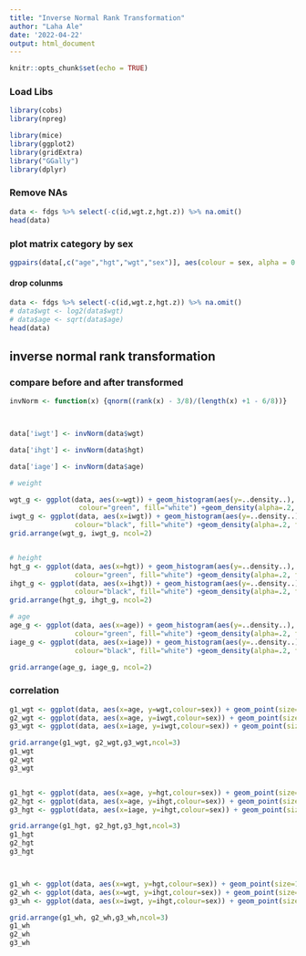 ```yaml
---
title: "Inverse Normal Rank Transformation"
author: "Laha Ale"
date: '2022-04-22'
output: html_document
---
```


```r
knitr::opts_chunk$set(echo = TRUE)
```


###  Load Libs
```r

library(cobs)
library(npreg)

library(mice)
library(ggplot2)
library(gridExtra)
library("GGally")
library(dplyr)


```




### Remove NAs

```r
data <- fdgs %>% select(-c(id,wgt.z,hgt.z)) %>% na.omit()
head(data)
```

### plot matrix category by sex

```r

ggpairs(data[,c("age","hgt","wgt","sex")], aes(colour = sex, alpha = 0.4))

```

#### drop colunms
```r
data <- fdgs %>% select(-c(id,wgt.z,hgt.z)) %>% na.omit()
# data$wgt <- log2(data$wgt)
# data$age <- sqrt(data$age)
head(data)
```




## inverse normal rank transformation

### compare before and after transformed

```r
invNorm <- function(x) {qnorm((rank(x) - 3/8)/(length(x) +1 - 6/8))}



data['iwgt'] <- invNorm(data$wgt)

data['ihgt'] <- invNorm(data$hgt)

data['iage'] <- invNorm(data$age)

# weight

wgt_g <- ggplot(data, aes(x=wgt)) + geom_histogram(aes(y=..density..), binwidth=.5,
                 colour="green", fill="white") +geom_density(alpha=.2, fill="#FF6666")  
iwgt_g <- ggplot(data, aes(x=iwgt)) + geom_histogram(aes(y=..density..), binwidth=.5,
                colour="black", fill="white") +geom_density(alpha=.2, fill="#FF6666")  
grid.arrange(wgt_g, iwgt_g, ncol=2)


# height
hgt_g <- ggplot(data, aes(x=hgt)) + geom_histogram(aes(y=..density..), binwidth=.5,
                colour="green", fill="white") +geom_density(alpha=.2, fill="#FF6666")  
ihgt_g <- ggplot(data, aes(x=ihgt)) + geom_histogram(aes(y=..density..), binwidth=.5,
                colour="black", fill="white") +geom_density(alpha=.2, fill="#FF6666")  
grid.arrange(hgt_g, ihgt_g, ncol=2)

# age
age_g <- ggplot(data, aes(x=age)) + geom_histogram(aes(y=..density..), binwidth=.5,
                colour="green", fill="white") +geom_density(alpha=.2, fill="#FF6666")   
iage_g <- ggplot(data, aes(x=iage)) + geom_histogram(aes(y=..density..), binwidth=.5,
                colour="black", fill="white") +geom_density(alpha=.2, fill="#FF6666")    

grid.arrange(age_g, iage_g, ncol=2)
```



### correlation 

```r
g1_wgt <- ggplot(data, aes(x=age, y=wgt,colour=sex)) + geom_point(size=1.5)+stat_smooth()
g2_wgt <- ggplot(data, aes(x=age, y=iwgt,colour=sex)) + geom_point(size=1.5)+stat_smooth()
g3_wgt <- ggplot(data, aes(x=iage, y=iwgt,colour=sex)) + geom_point(size=1.5)+stat_smooth()

grid.arrange(g1_wgt, g2_wgt,g3_wgt,ncol=3)
g1_wgt
g2_wgt
g3_wgt


g1_hgt <- ggplot(data, aes(x=age, y=hgt,colour=sex)) + geom_point(size=1.5)+stat_smooth()
g2_hgt <- ggplot(data, aes(x=age, y=ihgt,colour=sex)) + geom_point(size=1.5)+stat_smooth()
g3_hgt <- ggplot(data, aes(x=iage, y=ihgt,colour=sex)) + geom_point(size=1.5)+stat_smooth()

grid.arrange(g1_hgt, g2_hgt,g3_hgt,ncol=3)
g1_hgt
g2_hgt
g3_hgt



g1_wh <- ggplot(data, aes(x=wgt, y=hgt,colour=sex)) + geom_point(size=1.5)+stat_smooth()
g2_wh <- ggplot(data, aes(x=wgt, y=ihgt,colour=sex)) + geom_point(size=1.5)+stat_smooth()
g3_wh <- ggplot(data, aes(x=iwgt, y=ihgt,colour=sex)) + geom_point(size=1.5)+stat_smooth()

grid.arrange(g1_wh, g2_wh,g3_wh,ncol=3)
g1_wh
g2_wh
g3_wh
```

